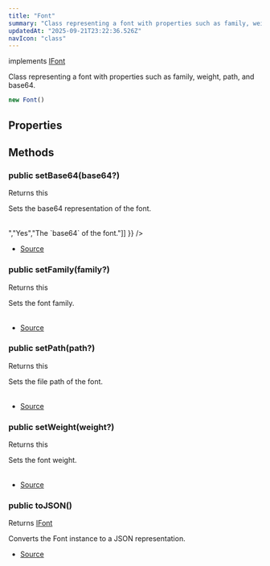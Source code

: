 ```yaml
---
title: "Font"
summary: "Class representing a font with properties such as family, weight, path, and base64."
updatedAt: "2025-09-21T23:22:36.526Z"
navIcon: "class"
---
```



implements [IFont](/LazyCanvas/interfaces/IFont)

Class representing a font with properties such as family, weight, path, and base64.



```typescript
new Font()
```


## Properties
<Table data={{ headers: [{"content":"Name","key":"name","sortable":true},{"content":"Access Modifier","key":"access","sortable":true},{"content":"Type","key":"type","sortable":true},{"content":"Description","key":"desc"}], rows: [["base64","public ","[any](https://developer.mozilla.org/en-US/docs/Web/JavaScript/Reference/Global_Objects/Object)","The base64 representation of the font (optional)."],["family","public ","[any](https://developer.mozilla.org/en-US/docs/Web/JavaScript/Reference/Global_Objects/Object)","The font family."],["path","public ","[any](https://developer.mozilla.org/en-US/docs/Web/JavaScript/Reference/Global_Objects/Object)","The file path of the font (optional)."],["weight","public ","[any](https://developer.mozilla.org/en-US/docs/Web/JavaScript/Reference/Global_Objects/Object)","The weight of the font."]] }} />

## Methods

### public setBase64(base64?)
Returns this

Sets the base64 representation of the font.



<Table data={{ headers: [{"content":"Parameter","key":"parameter","sortable":true},{"content":"Type","key":"type","sortable":true},{"content":"Optional","key":"optional","sortable":true},{"content":"Description","key":"description"}], rows: [["base64","[Buffer](https://nodejs.org/dist/latest/docs/api/buffer.html#buffer_class_buffer) \\< ArrayBufferLike \\>","Yes","The `base64` of the font."]] }} />



- [Source](https://github.com/NMMTY/LazyCanvas/blob/ba4be40168e49b0348ae523995fc10eec8149d6c/packages/lazycanvas/src/structures/helpers/Font.ts#L110)

### public setFamily(family?)
Returns this

Sets the font family.



<Table data={{ headers: [{"content":"Parameter","key":"parameter","sortable":true},{"content":"Type","key":"type","sortable":true},{"content":"Optional","key":"optional","sortable":true},{"content":"Description","key":"description"}], rows: [["family","[string](https://developer.mozilla.org/en-US/docs/Web/JavaScript/Reference/Global_Objects/String)","Yes","The `family` of the font."]] }} />



- [Source](https://github.com/NMMTY/LazyCanvas/blob/ba4be40168e49b0348ae523995fc10eec8149d6c/packages/lazycanvas/src/structures/helpers/Font.ts#L74)

### public setPath(path?)
Returns this

Sets the file path of the font.



<Table data={{ headers: [{"content":"Parameter","key":"parameter","sortable":true},{"content":"Type","key":"type","sortable":true},{"content":"Optional","key":"optional","sortable":true},{"content":"Description","key":"description"}], rows: [["path","[string](https://developer.mozilla.org/en-US/docs/Web/JavaScript/Reference/Global_Objects/String)","Yes","The `path` of the font."]] }} />



- [Source](https://github.com/NMMTY/LazyCanvas/blob/ba4be40168e49b0348ae523995fc10eec8149d6c/packages/lazycanvas/src/structures/helpers/Font.ts#L98)

### public setWeight(weight?)
Returns this

Sets the font weight.



<Table data={{ headers: [{"content":"Parameter","key":"parameter","sortable":true},{"content":"Type","key":"type","sortable":true},{"content":"Optional","key":"optional","sortable":true},{"content":"Description","key":"description"}], rows: [["weight","[AnyWeight](/LazyCanvas/types/AnyWeight)","Yes","The `weight` of the font."]] }} />



- [Source](https://github.com/NMMTY/LazyCanvas/blob/ba4be40168e49b0348ae523995fc10eec8149d6c/packages/lazycanvas/src/structures/helpers/Font.ts#L86)

### public toJSON()
Returns [IFont](/LazyCanvas/interfaces/IFont)

Converts the Font instance to a JSON representation.



- [Source](https://github.com/NMMTY/LazyCanvas/blob/ba4be40168e49b0348ae523995fc10eec8149d6c/packages/lazycanvas/src/structures/helpers/Font.ts#L120)